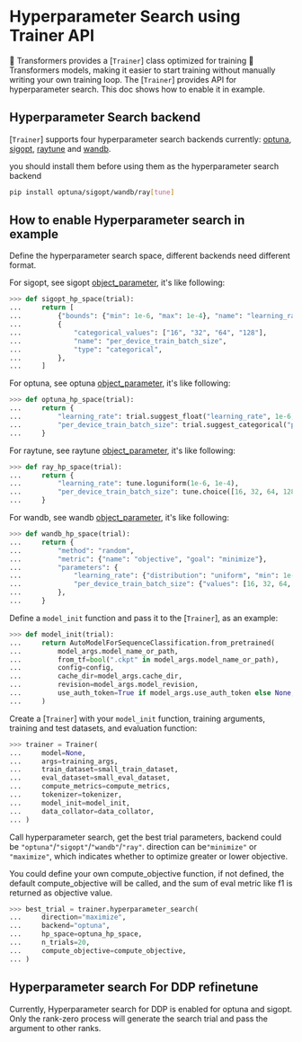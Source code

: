 <!--Copyright 2022 The HuggingFace Team. All rights reserved.

Licensed under the Apache License, Version 2.0 (the "License"); you may not use this file except in compliance with
the License. You may obtain a copy of the License at

http://www.apache.org/licenses/LICENSE-2.0

Unless required by applicable law or agreed to in writing, software distributed under the License is distributed on
an "AS IS" BASIS, WITHOUT WARRANTIES OR CONDITIONS OF ANY KIND, either express or implied. See the License for the
-->

# Hyperparameter Search using Trainer API

🤗 Transformers provides a [`Trainer`] class optimized for training 🤗 Transformers models, making it easier to start training without manually writing your own training loop. The [`Trainer`] provides API for hyperparameter search. This doc shows how to enable it in example. 

## Hyperparameter Search backend

[`Trainer`] supports four hyperparameter search backends currently:
[optuna](https://optuna.org/), [sigopt](https://sigopt.com/), [raytune](https://docs.ray.io/en/latest/tune/index.html) and [wandb](https://wandb.ai/site/sweeps).

you should install them before using them as the hyperparameter search backend
```bash
pip install optuna/sigopt/wandb/ray[tune] 
```

## How to enable Hyperparameter search in example

Define the hyperparameter search space, different backends need different format.

For sigopt, see sigopt [object_parameter](https://docs.sigopt.com/ai-module-api-references/api_reference/objects/object_parameter), it's like following:
```py
>>> def sigopt_hp_space(trial):
...     return [
...         {"bounds": {"min": 1e-6, "max": 1e-4}, "name": "learning_rate", "type": "double"},
...         {
...             "categorical_values": ["16", "32", "64", "128"],
...             "name": "per_device_train_batch_size",
...             "type": "categorical",
...         },
...     ]
```

For optuna, see optuna [object_parameter](https://optuna.readthedocs.io/en/stable/tutorial/10_key_features/002_configurations.html#sphx-glr-tutorial-10-key-features-002-configurations-py), it's like following:

```py
>>> def optuna_hp_space(trial):
...     return {
...         "learning_rate": trial.suggest_float("learning_rate", 1e-6, 1e-4, log=True),
...         "per_device_train_batch_size": trial.suggest_categorical("per_device_train_batch_size", [16, 32, 64, 128]),
...     }
```

For raytune, see raytune [object_parameter](https://docs.ray.io/en/latest/tune/api_docs/search_space.html), it's like following:

```py
>>> def ray_hp_space(trial):
...     return {
...         "learning_rate": tune.loguniform(1e-6, 1e-4),
...         "per_device_train_batch_size": tune.choice([16, 32, 64, 128]),
...     }
```

For wandb, see wandb [object_parameter](https://docs.wandb.ai/guides/sweeps/configuration), it's like following:

```py
>>> def wandb_hp_space(trial):
...     return {
...         "method": "random",
...         "metric": {"name": "objective", "goal": "minimize"},
...         "parameters": {
...             "learning_rate": {"distribution": "uniform", "min": 1e-6, "max": 1e-4},
...             "per_device_train_batch_size": {"values": [16, 32, 64, 128]},
...         },
...     }
```

Define a `model_init` function and pass it to the [`Trainer`], as an example:
```py
>>> def model_init(trial):
...     return AutoModelForSequenceClassification.from_pretrained(
...         model_args.model_name_or_path,
...         from_tf=bool(".ckpt" in model_args.model_name_or_path),
...         config=config,
...         cache_dir=model_args.cache_dir,
...         revision=model_args.model_revision,
...         use_auth_token=True if model_args.use_auth_token else None,
...     )
```

Create a [`Trainer`] with your `model_init` function, training arguments, training and test datasets, and evaluation function:

```py
>>> trainer = Trainer(
...     model=None,
...     args=training_args,
...     train_dataset=small_train_dataset,
...     eval_dataset=small_eval_dataset,
...     compute_metrics=compute_metrics,
...     tokenizer=tokenizer,
...     model_init=model_init,
...     data_collator=data_collator,
... )
```

Call hyperparameter search, get the best trial parameters, backend could be `"optuna"`/`"sigopt"`/`"wandb"`/`"ray"`. direction can be`"minimize"` or `"maximize"`, which indicates whether to optimize greater or lower objective.

You could define your own compute_objective function, if not defined, the default compute_objective will be called, and the sum of eval metric like f1 is returned as objective value.

```py
>>> best_trial = trainer.hyperparameter_search(
...     direction="maximize",
...     backend="optuna",
...     hp_space=optuna_hp_space,
...     n_trials=20,
...     compute_objective=compute_objective,
... )
```

## Hyperparameter search For DDP refinetune
Currently, Hyperparameter search for DDP is enabled for optuna and sigopt. Only the rank-zero process will generate the search trial and pass the argument to other ranks.